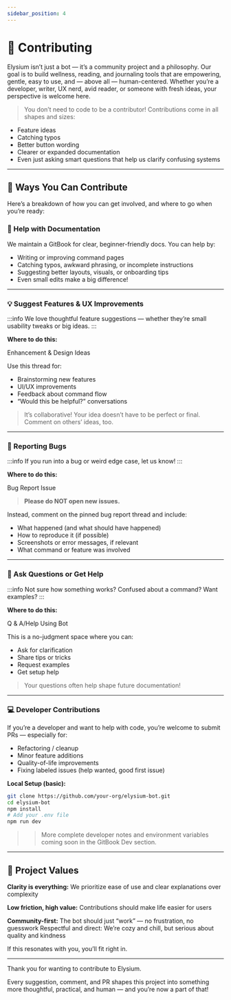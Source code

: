 ```yaml
---
sidebar_position: 4
---
```


# 💟 Contributing
Elysium isn’t just a bot — it’s a community project and a philosophy.
Our goal is to build wellness, reading, and journaling tools that are empowering, gentle, easy to use, and — above all — human-centered. Whether you’re a developer, writer, UX nerd, avid reader, or someone with fresh ideas, your perspective is welcome here.

> You don’t need to code to be a contributor! Contributions come in all shapes and sizes:
- Feature ideas
- Catching typos
- Better button wording
- Clearer or expanded documentation
- Even just asking smart questions that help us clarify confusing systems

<hr className="md-divider-gradient" />

## 🌱 Ways You Can Contribute
Here’s a breakdown of how you can get involved, and where to go when you’re ready:

### 📝 Help with Documentation
We maintain a GitBook for clear, beginner-friendly docs. You can help by:
- Writing or improving command pages
- Catching typos, awkward phrasing, or incomplete instructions
- Suggesting better layouts, visuals, or onboarding tips
- Even small edits make a big difference!

<hr className="md-divider-gradient" />

### 💡 Suggest Features & UX Improvements
:::info
We love thoughtful feature suggestions — whether they’re small usability tweaks or big ideas.
:::

**Where to do this:**
<div className="md-button-column">
<Link className="button btn-gradient" href="https://github.com/asteriasmoons/elysium-bot/discussions/7#discussion-8519373">Enhancement & Design Ideas</Link>
</div>

Use this thread for:
- Brainstorming new features
- UI/UX improvements
- Feedback about command flow
- “Would this be helpful?” conversations

> It’s collaborative! Your idea doesn’t have to be perfect or final. Comment on others’ ideas, too.

<hr className="md-divider-gradient" />

### 🐞 Reporting Bugs
:::info
If you run into a bug or weird edge case, let us know!
:::

**Where to do this:**
<div className="md-button-column">
<Link className="button btn-gradient" href="https://github.com/asteriasmoons/elysium-bot/issues/2#issue-3184423055">Bug Report Issue</Link>
</div>

> **Please do NOT open new issues.**

Instead, comment on the pinned bug report thread and include:
- What happened (and what should have happened)
- How to reproduce it (if possible)
- Screenshots or error messages, if relevant
- What command or feature was involved

<hr className="md-divider-gradient" />

### 💬 Ask Questions or Get Help
:::info
Not sure how something works? Confused about a command? Want examples?
:::

**Where to do this:**
<div className="md-button-column">
<Link className="button btn-gradient" href="https://github.com/asteriasmoons/elysium-bot/discussions/6#discussion-8519364">Q & A/Help Using Bot</Link>
</div>

This is a no-judgment space where you can:
- Ask for clarification
- Share tips or tricks
- Request examples
- Get setup help

> Your questions often help shape future documentation!

<hr className="md-divider-gradient" />

### 💻 Developer Contributions
If you’re a developer and want to help with code, you’re welcome to submit PRs — especially for:
- Refactoring / cleanup
- Minor feature additions
- Quality-of-life improvements
- Fixing labeled issues (help wanted, good first issue)

**Local Setup (basic):**
```bash
git clone https://github.com/your-org/elysium-bot.git
cd elysium-bot
npm install
# Add your .env file
npm run dev
```

>> More complete developer notes and environment variables coming soon in the GitBook Dev section.

<hr className="md-divider-gradient" />

## 🧠 Project Values
**Clarity is everything:** We prioritize ease of use and clear explanations over complexity

**Low friction, high value:** Contributions should make life easier for users

**Community-first:** The bot should just “work” — no frustration, no guesswork
Respectful and direct: We’re cozy and chill, but serious about quality and kindness

If this resonates with you, you’ll fit right in.

<hr className="md-divider-gradient" />

Thank you for wanting to contribute to Elysium.

Every suggestion, comment, and PR shapes this project into something more thoughtful, practical, and human — and you’re now a part of that!